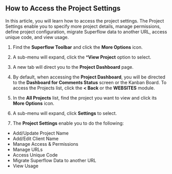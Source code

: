 ## How to Access the Project Settings

In this article, you will learn how to access the project settings. The Project Settings enable you to specify more project details, manage permissions, define project configuration, migrate Superflow data to another URL, access unique code, and view usage.

1. Find the **Superflow Toolbar** and click the **More Options** icon.


2. A sub-menu will expand, click the ***View Project** option to select.


3. A new tab will direct you to the **Project Dashboard** page.



4. By default, when accessing the **Project Dashboard**, you will be directed to the **Dashboard for Comments Status** screen or the Kanban Board. To access the Projects list, click the **< Back** or the **WEBSITES** module.


5. In the **All Projects** list, find the project you want to view and click its **More Options** icon.


6. A sub-menu will expand, click **Settings** to select.



7. The **Project Settings** enable you to do the following:
- Add/Update Project Name
- Add/Edit Client Name
- Manage Access & Permissions
- Manage URLs
- Access Unique Code
- Migrate Superflow Data to another URL
- View Usage



